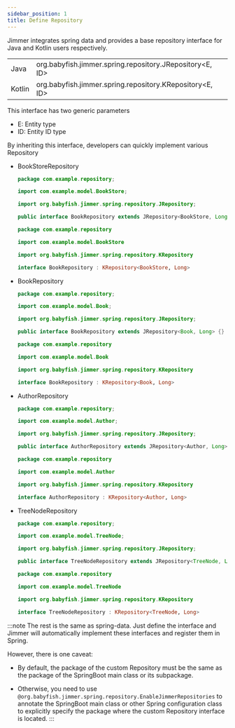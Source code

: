 ```yaml
---
sidebar_position: 1
title: Define Repository
---
```



Jimmer integrates spring data and provides a base repository interface for Java and Kotlin users respectively.

<table>
    <tr>
        <td>Java</td> 
        <td>org.babyfish.jimmer.spring.repository.JRepository&lt;E, ID&gt;</td>
    </tr>
    <tr>
        <td>Kotlin</td>
        <td>org.babyfish.jimmer.spring.repository.KRepository&lt;E, ID&gt;</td>
    </tr>
</table>

This interface has two generic parameters

-   E: Entity type 
-   ID: Entity ID type

By inheriting this interface, developers can quickly implement various Repository

-   BookStoreRepository

    <Tabs groupId="language">
    <TabItem value="java" label="Java">

    ```java title="BookStoreRepository.java" 
    package com.example.repository;
    
    import com.example.model.BookStore;
    
    import org.babyfish.jimmer.spring.repository.JRepository;
    
    public interface BookRepository extends JRepository<BookStore, Long> {}
    ```

    </TabItem>
    <TabItem value="kotlin" label="Kotlin">
    
    ```kotlin title="BookStoreRepository.kt"
    package com.example.repository

    import com.example.model.BookStore

    import org.babyfish.jimmer.spring.repository.KRepository

    interface BookRepository : KRepository<BookStore, Long>
    ```

    </TabItem>
    </Tabs>

-   BookRepository

    <Tabs groupId="language">
    <TabItem value="java" label="Java">

    ```java title="BookRepository.java"
    package com.example.repository;

    import com.example.model.Book;

    import org.babyfish.jimmer.spring.repository.JRepository;

    public interface BookRepository extends JRepository<Book, Long> {}
    ```
    
    </TabItem>
    <TabItem value="kotlin" label="Kotlin">
    
    ```kotlin title="BookRepository.kt"
    package com.example.repository

    import com.example.model.Book

    import org.babyfish.jimmer.spring.repository.KRepository

    interface BookRepository : KRepository<Book, Long>
    ```

    </TabItem>
    </Tabs>

-   AuthorRepository

    <Tabs groupId="language">
    <TabItem value="java" label="Java">

    ```java title="AuthorRepository.java"
    package com.example.repository;

    import com.example.model.Author;

    import org.babyfish.jimmer.spring.repository.JRepository;

    public interface AuthorRepository extends JRepository<Author, Long> {}
    ```

    </TabItem>
    <TabItem value="kotlin" label="Kotlin">
    
    ```kotlin title="AuthorRepository.kt"
    package com.example.repository

    import com.example.model.Author

    import org.babyfish.jimmer.spring.repository.KRepository

    interface AuthorRepository : KRepository<Author, Long>
    ```

    </TabItem>
    </Tabs>

-   TreeNodeRepository

    <Tabs groupId="language">
    <TabItem value="java" label="Java">

    ```java title="TreeNodeRepository.java"
    package com.example.repository;

    import com.example.model.TreeNode;

    import org.babyfish.jimmer.spring.repository.JRepository;

    public interface TreeNodeRepository extends JRepository<TreeNode, Long> {}
    ```

    </TabItem>
    <TabItem value="kotlin" label="Kotlin">
    
    ```kotlin title="TreeNodeRepository.kt"
    package com.example.repository

    import com.example.model.TreeNode

    import org.babyfish.jimmer.spring.repository.KRepository

    interface TreeNodeRepository : KRepository<TreeNode, Long>
    ```

    </TabItem>
    </Tabs>

:::note
The rest is the same as spring-data. Just define the interface and Jimmer will automatically implement these interfaces and register them in Spring. 

However, there is one caveat:

-   By default, the package of the custom Repository must be the same as the package of the SpringBoot main class or its subpackage.

-   Otherwise, you need to use `@org.babyfish.jimmer.spring.repository.EnableJimmerRepositories` to annotate the SpringBoot main class or other Spring configuration class to explicitly specify the package where the custom Repository interface is located.
:::
